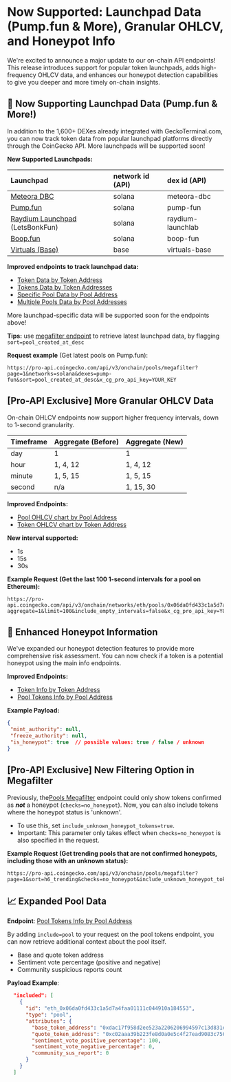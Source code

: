 # Now Supported: Launchpad Data (Pump.fun & More), Granular OHLCV, and Honeypot Info

We're excited to announce a major update to our on-chain API endpoints! This release introduces support for popular token launchpads, adds high-frequency OHLCV data, and enhances our honeypot detection capabilities to give you deeper and more timely on-chain insights.

## 🚀 Now Supporting Launchpad Data (Pump.fun & More!)

In addition to the 1,600+ DEXes already integrated with GeckoTerminal.com, you can now track token data from popular launchpad platforms directly through the CoinGecko API. More launchpads will be supported soon!

**New Supported Launchpads:**

| Launchpad                                                                                       | network id (API) | dex id (API)      |
| :---------------------------------------------------------------------------------------------- | :--------------- | :---------------- |
| [Meteora DBC](https://www.geckoterminal.com/solana/meteora-dbc/pools)                           | solana           | meteora-dbc       |
| [Pump.fun](https://www.geckoterminal.com/solana/pump-fun/pools)                                 | solana           | pump-fun          |
| [Raydium Launchpad](https://www.geckoterminal.com/solana/raydium-launchlab/pools) (LetsBonkFun) | solana           | raydium-launchlab |
| [Boop.fun](https://www.geckoterminal.com/solana/boop-fun/pools)                                 | solana           | boop-fun          |
| [Virtuals (Base)](https://www.geckoterminal.com/base/virtuals-base/pools)                       | base             | virtuals-base     |

**Improved endpoints to track launchpad data:**

* [Token Data by Token Address](https://docs.coingecko.com/reference/token-data-contract-address)
* [Tokens Data by Token Addresses](https://docs.coingecko.com/reference/tokens-data-contract-addresses)
* [Specific Pool Data by Pool Address](https://docs.coingecko.com/reference/pool-address)
* [Multiple Pools Data by Pool Addresses](https://docs.coingecko.com/reference/pools-addresses)

More launchpad-specific data will be supported soon for the endpoints above!

**Tips:** use [megafilter endpoint](https://docs.coingecko.com/reference/pools-megafilter) to retrieve latest launchpad data, by flagging `sort=pool_created_at_desc`

**Request example** (Get latest pools on Pump.fun):

```curl
https://pro-api.coingecko.com/api/v3/onchain/pools/megafilter?page=1&networks=solana&dexes=pump-fun&sort=pool_created_at_desc&x_cg_pro_api_key=YOUR_KEY
```

## \[Pro-API Exclusive] More Granular OHLCV Data

On-chain OHLCV endpoints now support higher frequency intervals, down to 1-second granularity.

| Timeframe | Aggregate (Before) | Aggregate (New) |
| :-------- | :----------------- | :-------------- |
| day       | 1                  | 1               |
| hour      | 1, 4, 12           | 1, 4, 12        |
| minute    | 1, 5, 15           | 1, 5, 15        |
| second    | n/a                | 1, 15, 30       |

**Improved Endpoints:**

* [Pool OHLCV chart by Pool Address](https://docs.coingecko.com/reference/pool-ohlcv-contract-address)
* [Token OHLCV chart by Token Address](https://docs.coingecko.com/reference/token-ohlcv-token-address)

**New interval supported:**

* 1s
* 15s
* 30s

**Example Request (Get the last 100 1-second intervals for a pool on Ethereum):**

```curl
https://pro-api.coingecko.com/api/v3/onchain/networks/eth/pools/0x06da0fd433c1a5d7a4faa01111c044910a184553/ohlcv/second?aggregate=1&limit=100&include_empty_intervals=false&x_cg_pro_api_key=YOUR_KEY
```

## 🍯 Enhanced Honeypot Information

We've expanded our honeypot detection features to provide more comprehensive risk assessment. You can now check if a token is a potential honeypot using the main info endpoints.

**Improved Endpoints:**

* [Token Info by Token Address](https://docs.coingecko.com/reference/token-info-contract-address)
* [Pool Tokens Info by Pool Address](https://docs.coingecko.com/reference/pool-token-info-contract-address)

**Example Payload:**

```json
{
 "mint_authority": null,
 "freeze_authority": null,
 "is_honeypot": true  // possible values: true / false / unknown
}
```

## \[Pro-API Exclusive] New Filtering Option in Megafilter

Previously, the[Pools Megafilter](https://docs.coingecko.com/reference/pools-megafilter) endpoint could only show tokens confirmed as ***not*** a honeypot (`checks=no_honeypot`). Now, you can also include tokens where the honeypot status is 'unknown'.

* To use this, set `include_unknown_honeypot_tokens=true`.
* Important: This parameter only takes effect when `checks=no_honeypot` is also specified in the request.

**Example Request (Get trending pools that are not confirmed honeypots, including those with an unknown status):**

```curl
https://pro-api.coingecko.com/api/v3/onchain/pools/megafilter?page=1&sort=h6_trending&checks=no_honeypot&include_unknown_honeypot_tokens=true&x_cg_pro_api_key=YOUR_KEY
```

## 📈 Expanded Pool Data

**Endpoint**: [Pool Tokens Info by Pool Address](https://docs.coingecko.com/reference/pool-token-info-contract-address)

By adding `include=pool` to your request on the pool tokens endpoint, you can now retrieve additional context about the pool itself.

* Base and quote token address
* Sentiment vote percentage (positive and negative)
* Community suspicious reports count

**Payload Example**:

```json
  "included": [
    {
      "id": "eth_0x06da0fd433c1a5d7a4faa01111c044910a184553",
      "type": "pool",
      "attributes": {
        "base_token_address": "0xdac17f958d2ee523a2206206994597c13d831ec7",
        "quote_token_address": "0xc02aaa39b223fe8d0a0e5c4f27ead9083c756cc2",
        "sentiment_vote_positive_percentage": 100,
        "sentiment_vote_negative_percentage": 0,
        "community_sus_report": 0
      }
    }
  ]
```